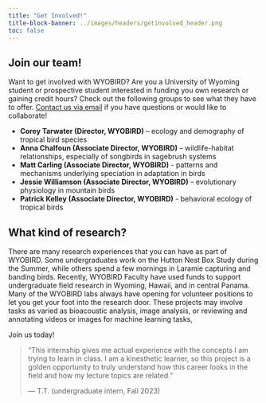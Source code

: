 ```yaml
---
title: "Get Involved!"
title-block-banner: ../images/headers/getinvolved_header.png
toc: false
---
```


## Join our team!

Want to get involved with WYOBIRD? Are you a University of Wyoming student or prospective student interested in funding you own research or gaining credit hours? Check out the following groups to see what they have to offer. [Contact us via email](mailto:wyobird@uwyo.edu) if you have questions or would like to collaborate!

- **Corey Tarwater (Director, WYOBIRD)** – ecology and demography of tropical bird species
- **Anna Chalfoun (Associate Director, WYOBIRD)** – wildlife-habitat relationships, especially of songbirds in sagebrush systems
- **Matt Carling (Associate Director, WYOBIRD)** - patterns and mechanisms underlying speciation in adaptation in birds
- **Jessie Williamson (Associate Director, WYOBIRD)** – evolutionary physiology in mountain birds
- **Patrick Kelley (Associate Director, WYOBIRD)** - behavioral ecology of tropical birds

## What kind of research?

There are many research experiences that you can have as part of WYOBIRD. Some undergraduates work on the Hutton Nest Box Study during the Summer, while others spend a few mornings in Laramie capturing and banding birds. Recently, WYOBIRD Faculty have used funds to support undergraduate field research in Wyoming, Hawaii, and in central Panama. Many of the WYOBIRD labs always have opening for volunteer positions to let you get your foot into the research door. These projects may involve tasks as varied as bioacoustic analysis, image analysis, or reviewing and annotating videos or images for machine learning tasks,  

Join us today!

::: {.callout .testimonial}

> "This internship gives me actual experience with the concepts I am trying to learn in class. I am a kinesthetic learner, so this project is a golden opportunity to truly understand how this career looks in the field and how my lecture topics are related."
>
> — T.T. (undergraduate intern, Fall 2023)

:::
 
